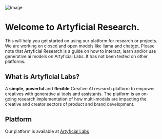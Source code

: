 ![Image](/intro-header.png)

# Welcome to Artyficial Research. 
 
This will help you get started on using our platform for research or projects. We are working on closed and open models like llama and chatgpt.
Please note that Artyficial Research is a guide on how to interact, learn and/or use generative ai models on Artyficial Labs. It has not been tested on other platforms.

## What is Artyficial Labs?

A **simple**, **powerful** and **flexible** Creative AI research platform to empower creatives with generative ai tools and assistants. 
The platform is an on-going research implementation of how multi-modals are impacting the creative and creator sectors of product and brand development. 

## Platform

Our platform is available at [Artyficial Labs](https://artyficiallabs.com)
